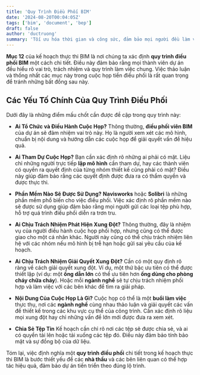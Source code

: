 ```yaml
---
title: 'Quy Trình Điều Phối BIM'
date: '2024-08-20T00:04:05Z'
tags: ['bim', 'document', 'bep']
draft: false
author: 'ductruong'
summary: 'Tối ưu hóa thời gian và công sức, đảm bảo mọi người đều làm việc hiệu quả và đồng bộ.'
---
```


**Mục 12** của kế hoạch thực thi BIM là nơi chúng ta xác định **quy trình điều phối BIM** một cách chi tiết. Điều này đảm bảo rằng mọi thành viên dự án đều hiểu rõ vai trò, trách nhiệm và quy trình làm việc chung. Việc thảo luận và thống nhất các mục này trong cuộc họp tiền điều phối là rất quan trọng để tránh những bất đồng sau này.

## Các Yếu Tố Chính Của Quy Trình Điều Phối

Dưới đây là những điểm mấu chốt cần được đề cập trong quy trình này:

- **Ai Tổ Chức và Điều Hành Cuộc Họp?**
  Thông thường, **điều phối viên BIM** của dự án sẽ đảm nhiệm vai trò này. Họ là người xem xét các mô hình, chuẩn bị nội dung và hướng dẫn các cuộc họp để giải quyết vấn đề hiệu quả.

- **Ai Tham Dự Cuộc Họp?**
  Bạn cần xác định rõ những ai phải có mặt. Liệu chỉ những người trực tiếp **lập mô hình** cần tham dự, hay các thành viên có quyền ra quyết định của từng nhóm thiết kế cũng phải có mặt? Điều này giúp đảm bảo rằng các quyết định được đưa ra có thẩm quyền và được thực thi.

- **Phần Mềm Nào Sẽ Được Sử Dụng?**
  **Navisworks** hoặc **Solibri** là những phần mềm phổ biến cho việc điều phối. Việc xác định rõ phần mềm nào sẽ được sử dụng giúp đảm bảo rằng mọi người gửi các loại tệp phù hợp, hỗ trợ quá trình điều phối diễn ra trơn tru.

- **Ai Chịu Trách Nhiệm Phát Hiện Xung Đột?**
  Thông thường, đây là nhiệm vụ của người điều hành cuộc họp phối hợp, nhưng cũng có thể được giao cho một cá nhân khác. Người này cũng có thể chịu trách nhiệm liên hệ với các nhóm nếu mô hình bị trễ hạn hoặc gửi sai yêu cầu của kế hoạch.

- **Ai Chịu Trách Nhiệm Giải Quyết Xung Đột?**
  Cần có một quy định rõ ràng về cách giải quyết xung đột. Ví dụ, một thứ bậc ưu tiên có thể được thiết lập (ví dụ: một **ống dẫn lớn** có thể ưu tiên hơn **ống dùng cho phòng cháy chữa cháy**). Hoặc mỗi **ngành nghề** sẽ tự chịu trách nhiệm phối hợp và làm việc với các bên khác để tìm ra giải pháp.

- **Nội Dung Của Cuộc Họp Là Gì?**
  Cuộc họp có thể là một **buổi làm việc** thực thụ, nơi các **ngành nghề** cùng nhau thảo luận và giải quyết các vấn đề thiết kế trong các khu vực cụ thể của công trình. Cần xác định rõ liệu mọi xung đột hay chỉ những vấn đề lớn mới được đưa ra xem xét.

- **Chia Sẻ Tệp Tin**
  Kế hoạch cần chỉ rõ nơi các tệp sẽ được chia sẻ, và ai có quyền tải lên hoặc tải xuống các tệp đó. Điều này đảm bảo tính bảo mật và sự đồng bộ của dữ liệu.

Tóm lại, việc định nghĩa một **quy trình điều phối** chi tiết trong kế hoạch thực thi BIM là bước thiết yếu để các **nhà thầu** và các bên liên quan có thể hợp tác hiệu quả, đảm bảo dự án tiến triển theo đúng lộ trình.
